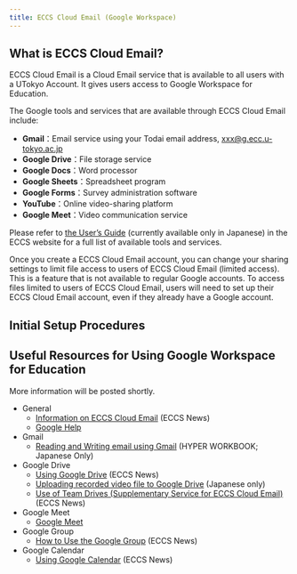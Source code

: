 ```yaml
---
title: ECCS Cloud Email (Google Workspace)
---
```


## What is ECCS Cloud Email?

ECCS Cloud Email is a Cloud Email service that is available to all users with a UTokyo Account. It gives users access to Google Workspace for Education.  

The Google tools and services that are available through ECCS Cloud Email include: 

- **Gmail**：Email service using your Todai email address, xxx@g.ecc.u-tokyo.ac.jp
- **Google Drive**：File storage service
- **Google Docs**：Word processor
- **Google Sheets**：Spreadsheet program
- **Google Forms**：Survey administration software
- **YouTube**：Online video-sharing platform
- **Google Meet**：Video communication service

Please refer to [the User’s Guide](https://www.ecc.u-tokyo.ac.jp/announcement/2017/04/26_2495.html) (currently available only in Japanese) in the ECCS website for a full list of available tools and services. 


Once you create a ECCS Cloud Email account, you can change your sharing settings to limit file access to users of ECCS Cloud Email (limited access). This is a feature that is not available to regular Google accounts. To access files limited to users of ECCS Cloud Email, users will need to set up their ECCS Cloud Email account, even if they already have a Google account.

## Initial Setup Procedures

<Google />

## Useful Resources for Using Google Workspace for Education

More information will be posted shortly. 

- General
    - [Information on ECCS Cloud Email](https://www.ecc.u-tokyo.ac.jp/en/announcement/2016/06/07_2197.html) (ECCS News)
    - [Google Help](https://support.google.com/)
- Gmail
    - [Reading and Writing email using Gmail](https://hwb.ecc.u-tokyo.ac.jp/wp/literacy/email/gmail/) (HYPER WORKBOOK; Japanese Only)
- Google Drive
    - [Using Google Drive](https://www.ecc.u-tokyo.ac.jp/en/announcement/2017/05/17_2530.html) (ECCS News)
    - [Uploading recorded video file to Google Drive](/faculty_members/how/google/share_video) (Japanese only)
    - [Use of Team Drives (Supplementary Service for ECCS Cloud Email)](https://www.ecc.u-tokyo.ac.jp/en/announcement/2018/07/11_2822.html) (ECCS News)
- Google Meet
    - [Google Meet](/en/meet/)
- Google Group
    - [How to Use the Google Group](https://www.ecc.u-tokyo.ac.jp/en/announcement/2016/10/31_2362.html) (ECCS News)
- Google Calendar
    - [Using Google Calendar](https://www.ecc.u-tokyo.ac.jp/en/announcement/2017/05/17_2526.html) (ECCS News)
